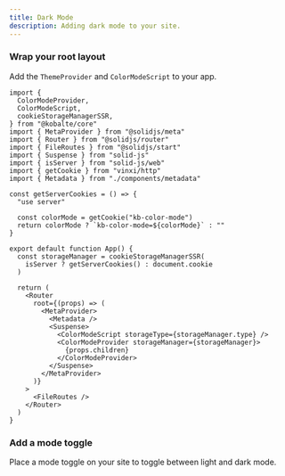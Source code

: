 ```yaml
---
title: Dark Mode
description: Adding dark mode to your site.
---
```


<Steps>

### Wrap your root layout

Add the `ThemeProvider` and `ColorModeScript` to your app.

```tsx {1-5,19-22} title="src/app.tsx"
import {
  ColorModeProvider,
  ColorModeScript,
  cookieStorageManagerSSR,
} from "@kobalte/core"
import { MetaProvider } from "@solidjs/meta"
import { Router } from "@solidjs/router"
import { FileRoutes } from "@solidjs/start"
import { Suspense } from "solid-js"
import { isServer } from "solid-js/web"
import { getCookie } from "vinxi/http"
import { Metadata } from "./components/metadata"

const getServerCookies = () => {
  "use server"

  const colorMode = getCookie("kb-color-mode")
  return colorMode ? `kb-color-mode=${colorMode}` : ""
}

export default function App() {
  const storageManager = cookieStorageManagerSSR(
    isServer ? getServerCookies() : document.cookie
  )

  return (
    <Router
      root={(props) => (
        <MetaProvider>
          <Metadata />
          <Suspense>
            <ColorModeScript storageType={storageManager.type} />
            <ColorModeProvider storageManager={storageManager}>
              {props.children}
            </ColorModeProvider>
          </Suspense>
        </MetaProvider>
      )}
    >
      <FileRoutes />
    </Router>
  )
}
```

### Add a mode toggle

Place a mode toggle on your site to toggle between light and dark mode.

<ComponentPreview name="mode-toggle" className="[&_.preview]:items-start" />

</Steps>
